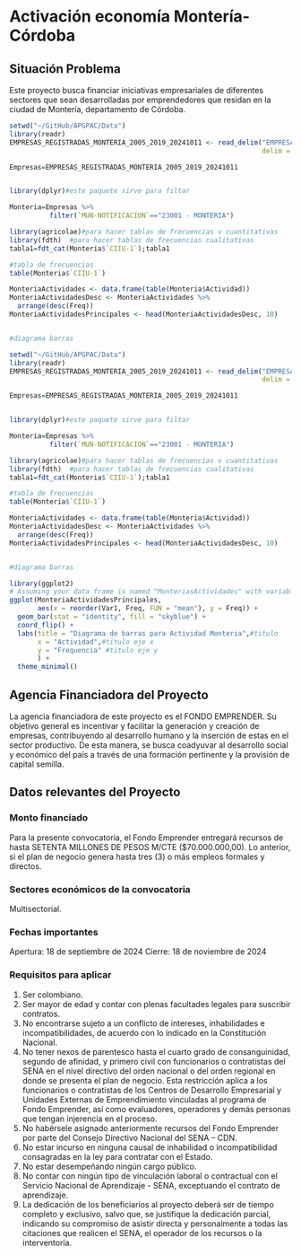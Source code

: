 # Activación economía Montería-Córdoba

## Situación Problema
Este proyecto busca financiar iniciativas empresariales de diferentes sectores que sean desarrolladas por emprendedores que residan en la ciudad de Montería, departamento de Córdoba.

```r
setwd("~/GitHub/APGPAC/Data")
library(readr)
EMPRESAS_REGISTRADAS_MONTERIA_2005_2019_20241011 <- read_delim("EMPRESAS_REGISTRADAS_MONTERIA_2005-2019_20241011_V2.csv",
                                                               delim = ";", escape_double = FALSE, trim_ws = TRUE)

Empresas=EMPRESAS_REGISTRADAS_MONTERIA_2005_2019_20241011


library(dplyr)#este paquete sirve para filtar

Monteria=Empresas %>%
          filter(`MUN-NOTIFICACION`=="23001 - MONTERIA")

library(agricolae)#para hacer tablas de frecuencias v cuantitativas
library(fdth)  #para hacer tablas de frecuencias cualitativas
tabla1=fdt_cat(Monteria$`CIIU-1`);tabla1

#tabla de frecuencias
table(Monteria$`CIIU-1`)

MonteriaActividades <- data.frame(table(Monteria$Actividad))
MonteriaActividadesDesc <- MonteriaActividades %>%
  arrange(desc(Freq))
MonteriaActividadesPrincipales <- head(MonteriaActividadesDesc, 10)


#diagrama barras

setwd("~/GitHub/APGPAC/Data")
library(readr)
EMPRESAS_REGISTRADAS_MONTERIA_2005_2019_20241011 <- read_delim("EMPRESAS_REGISTRADAS_MONTERIA_2005-2019_20241011_V2.csv",
                                                               delim = ";", escape_double = FALSE, trim_ws = TRUE)

Empresas=EMPRESAS_REGISTRADAS_MONTERIA_2005_2019_20241011


library(dplyr)#este paquete sirve para filtar

Monteria=Empresas %>%
          filter(`MUN-NOTIFICACION`=="23001 - MONTERIA")

library(agricolae)#para hacer tablas de frecuencias v cuantitativas
library(fdth)  #para hacer tablas de frecuencias cualitativas
tabla1=fdt_cat(Monteria$`CIIU-1`);tabla1

#tabla de frecuencias
table(Monteria$`CIIU-1`)

MonteriaActividades <- data.frame(table(Monteria$Actividad))
MonteriaActividadesDesc <- MonteriaActividades %>%
  arrange(desc(Freq))
MonteriaActividadesPrincipales <- head(MonteriaActividadesDesc, 10)


#diagrama barras

library(ggplot2)
# Assuming your data frame is named "MonteriasActividades" with variables "Var1" and "Freq"
ggplot(MonteriaActividadesPrincipales,
       aes(x = reorder(Var1, Freq, FUN = "mean"), y = Freq)) +
  geom_bar(stat = "identity", fill = "skyblue") +
  coord_flip() +
  labs(title = "Diagrama de barras para Actividad Monteria",#titulo
       x = "Actividad",#titulo eje x
       y = "Frequencia" #titulo eje y
       ) +
  theme_minimal()
```


## Agencia Financiadora del Proyecto
La agencia financiadora de este proyecto es el FONDO EMPRENDER. Su objetivo general es incentivar y facilitar la generación y creación de empresas, contribuyendo al desarrollo humano y la inserción de estas en el sector productivo. De esta manera, se busca coadyuvar al desarrollo social y económico del país a través de una formación pertinente y la provisión de capital semilla.

## Datos relevantes del Proyecto

### Monto financiado
Para la presente convocatoria, el Fondo Emprender entregará recursos de hasta SETENTA MILLONES DE PESOS M/CTE ($70.000.000,00). Lo anterior, si el plan de negocio genera hasta tres (3) o más empleos formales y directos.

### Sectores económicos de la convocatoria
Multisectorial.

### Fechas importantes
Apertura: 18 de septiembre de 2024
Cierre: 18 de noviembre de 2024

### Requisitos para aplicar
1. Ser colombiano. 
2. Ser mayor de edad y contar con plenas facultades legales para suscribir contratos. 
3. No encontrarse sujeto a un conflicto de intereses, inhabilidades e incompatibilidades, de acuerdo con lo indicado en la Constitución Nacional. 
4. No tener nexos de parentesco hasta el cuarto grado de consanguinidad, segundo de afinidad, y primero civil con funcionarios o contratistas del SENA en el nivel directivo del orden nacional o del orden regional en donde se presenta el plan de negocio. Esta restricción aplica a los funcionarios o contratistas de los Centros de Desarrollo Empresarial y Unidades Externas de Emprendimiento vinculadas al programa de Fondo Emprender, así como evaluadores, operadores y demás personas que tengan injerencia en el proceso. 
5. No habérsele asignado anteriormente recursos del Fondo Emprender por parte del Consejo Directivo Nacional del SENA – CDN. 
6. No estar incurso en ninguna causal de inhabilidad o incompatibilidad consagradas en la ley para contratar con el Estado. 
7. No estar desempeñando ningún cargo público. 
8. No contar con ningún tipo de vinculación laboral o contractual con el Servicio Nacional de Aprendizaje - SENA, exceptuando el contrato de aprendizaje. 
9. La dedicación de los beneficiarios al proyecto deberá ser de tiempo completo y exclusivo, salvo que, se justifique la dedicación parcial, indicando su compromiso de asistir directa y personalmente a todas las citaciones que realicen el SENA, el operador de los recursos o la interventoría. 


